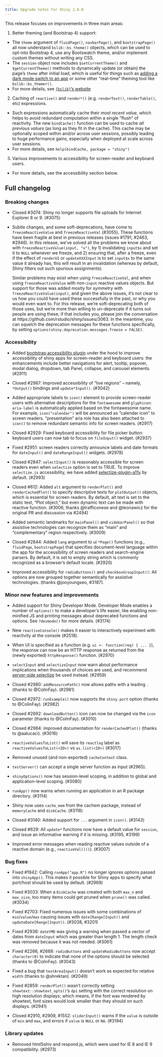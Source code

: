 ```yaml
---
title: Upgrade notes for Shiny 1.6.0
---
```


This release focuses on improvements in three main areas:

1. Better theming (and Bootstrap 4) support:
  * The `theme` argument of `fluidPage()`, `navbarPage()`, and `bootstrapPage()` all now understand `bslib::bs_theme()` objects, which can be used to opt-into Bootstrap 4, use any Bootswatch theme, and/or implement custom themes without writing any CSS. 
  * The `session` object now includes `$setCurrentTheme()` and `$getCurrentTheme()` methods to dynamically update (or obtain) the page's `theme` after initial load, which is useful for things such as [adding a dark mode switch to an app](https://rstudio.github.io/bslib/articles/theming.html#dynamic-theming-in-shiny) or some other "real-time" theming tool like `bslib::bs_themer()`.
  * For more details, see [`{bslib}`'s website](https://rstudio.github.io/bslib)

2. Caching of `reactive()` and `render*()` (e.g. `renderText()`, `renderTable()`, etc) expressions.
  * Such expressions automatically cache their _most recent value_, which helps to avoid redundant computation within a single "flush" of reactivity. The new `bindCache()` function can be used to cache _all previous values_ (as long as they fit in the cache). This cache may be optionally scoped within and/or across user sessions, possibly leading to huge performance gains, especially when deployed at scale across user sessions.
  * For more details, see `help(bindCache, package = "shiny")`
  
3. Various improvements to accessibility for screen-reader and keyboard users.
  * For more details, see the accessibility section below.

## Full changelog

### Breaking changes

* Closed #3074: Shiny no longer supports file uploads for Internet Explorer 8 or 9. (#3075)

* Subtle changes, and some soft-deprecations, have come to `freezeReactiveValue` and `freezeReactiveVal` (#3055). These functions have been fragile at best in previous releases (issues #1791, #2463, #2946). In this release, we've solved all the problems we know about with `freezeReactiveValue(input, "x")`, by 1) invalidating `input$x` and set it to `NULL` whenever we freeze, and 2) ensuring that, after a freeze, even if the effect of `renderUI` or `updateXXXInput` is to set `input$x` to the same value it already has, this will result in an invalidation (whereas by default, Shiny filters out such spurious assignments).

  Similar problems may exist when using `freezeReactiveVal`, and when using `freezeReactiveValue` with non-`input` reactive values objects. But support for those was added mostly for symmetry with `freezeReactiveValue(input)`, and given the above issues, it's not clear to us how you could have used these successfully in the past, or why you would even want to. For this release, we're soft-deprecating both of those uses, but we're more than willing to un-deprecate if it turns out people are using these; if that includes you, please join the conversation at https://github.com/rstudio/shiny/issues/3063. In the meantime, you can squelch the deprecation messages for these functions specifically, by setting `options(shiny.deprecation.messages.freeze = FALSE)`.

### Accessibility

* Added [bootstrap accessibility plugin](https://github.com/paypal/bootstrap-accessibility-plugin) under the hood to improve accessibility of shiny apps for screen-reader and keyboard users: the enhancements include better navigations for alert, tooltip, popover, modal dialog, dropdown, tab Panel, collapse, and carousel elements. (#2911)

* Closed #2987: Improved accessibility of "live regions" -- namely, `*Output()` bindings and `update*Input()`. (#3042)

* Added appropriate labels to `icon()` element to provide screen-reader users with alternative descriptions for the `fontawesome` and `glyphicon`: `aria-label` is automatically applied based on the fontawesome name. For example, `icon("calendar")` will be announced as "calendar icon" to screen readers. "presentation" aria role has also been attached to `icon()` to remove redundant semantic info for screen readers. (#2917)

* Closed #2929: Fixed keyboard accessibility for file picker button: keyboard users can now tab to focus on `fileInput()` widget. (#2937)

* Fixed #2951: screen readers correctly announce labels and date formats for `dateInput()` and `dateRangeInput()` widgets. (#2978)

* Closed #2847: `selectInput()` is reasonably accessible for screen readers even when `selectize` option is set to TRUE. To improve `selectize.js` accessibility, we have added [selectize-plugin-a11y](https://github.com/SLMNBJ/selectize-plugin-a11y) by default. (#2993)

* Closed #612: Added `alt` argument to `renderPlot()` and `renderCachedPlot()` to specify descriptive texts for `plotOutput()` objects, which is essential for screen readers. By default, alt text is set to the static text, "Plot object," but even dynamic text can be made with reactive function. (#3006, thanks @trafficonese and @leonawicz for the original PR and discussion via #2494)

* Added semantic landmarks for `mainPanel()` and `sidebarPanel()` so that assistive technologies can recognize them as "main" and "complementary" region respectively. (#3009)

* Closed #2844: Added `lang` argument to ui `*Page()` functions (e.g., `fluidPage`, `bootstrapPage`) that specifies document-level language within the app for the accessibility of screen readers and search-engine parsers. By default, it is set to empty string which is commonly recognized as a browser's default locale. (#2920)

* Improved accessibility for `radioButtons()` and `checkboxGroupInput()`: All options are now grouped together semantically for assistive technologies. (thanks @jooyoungseo, #3187).

### Minor new features and improvements

* Added support for Shiny Developer Mode. Developer Mode enables a number of `options()` to make a developer's life easier, like enabling non-minified JS and printing messages about deprecated functions and options. See `?devmode()` for more details. (#3174)

* New `reactiveConsole()` makes it easier to interactively experiment with reactivity at the console (#2518).

* When UI is specified as a function (e.g. `ui <- function(req) { ... }`), the response can now be an HTTP response as returned from the (newly exported) `httpResponse()` function. (#2970)

* `selectInput` and `selectizeInput` now warn about performance implications when thousands of choices are used, and recommend [server-side selectize](https://shyr-test-center.netlify.app/articles/selectize.html) be used instead. (#2959)

* Closed #2980: `addResourcePath()` now allows paths with a leading `.` (thanks to @ColinFay). (#2981)

* Closed #2972: `runExample()` now supports the `shiny.port` option (thanks to @ColinFay). (#2982)

* Closed #2692: `downloadButton()` icon can now be changed via the `icon` parameter (thanks to @ColinFay). (#3010)

* Closed #2984: improved documentation for `renderCachedPlot()` (thanks to @aalucaci). (#3016)

* `reactiveValuesToList()` will save its `reactlog` label as `reactiveValuesToList(<ID>)` vs `as.list(<ID>)` (#3017)

* Removed unused (and non-exported) `cacheContext` class.

* `testServer()` can accept a single server function as input (#2965).

* `shinyOptions()` now has session-level scoping, in addition to global and application-level scoping. (#3080)

* `runApp()` now warns when running an application in an R package directory. (#3114)

* Shiny now uses `cache_mem` from the cachem package, instead of `memoryCache` and `diskCache`. (#3118)

* Closed #3140: Added support for `...` argument in `icon()`. (#3143)

* Closed #629: All `update*` functions now have a default value for `session`, and issue an informative warning if it is missing. (#3195, #3199)

* Improved error messages when reading reactive values outside of a reactive domain (e.g., `reactiveVal()()`). (#3007)

### Bug fixes

* Fixed #1942: Calling `runApp("app.R")` no longer ignores options passed into `shinyApp()`. This makes it possible for Shiny apps to specify what port/host should be used by default. (#2969)

* Fixed #3033: When a `DiskCache` was created with both `max_n` and `max_size`, too many items could get pruned when `prune()` was called. (#3034)

* Fixed #2703: Fixed numerous issues with some combinations of `min`/`value`/`max` causing issues with `date[Range]Input()` and `updateDate[Range]Input()`. (#3038, #3201)

* Fixed #2936: `dateYMD` was giving a warning when passed a vector of dates from `dateInput` which was greater than length 1. The length check was removed because it was not needed. (#3061)

* Fixed #2266, #2688: `radioButtons` and `updateRadioButtons` now accept `character(0)` to indicate that none of the options should be selected (thanks to @ColinFay). (#3043)

* Fixed a bug that `textAreaInput()` doesn't work as expected for relative `width` (thanks to @shrektan). (#2049)

* Fixed #2859: `renderPlot()` wasn't correctly setting `showtext::showtext_opts()`'s `dpi` setting with the correct resolution on high resolution displays; which means, if the font was rendered by showtext, font sizes would look smaller than they should on such displays. (#2941)

* Closed #2910, #2909, #1552: `sliderInput()` warns if the `value` is outside of `min` and `max`, and errors if `value` is `NULL` or `NA`. (#3194)

### Library updates

* Removed html5shiv and respond.js, which were used for IE 8 and IE 9 compatibility. (#2973)

